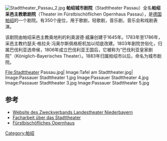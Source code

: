 [[File:Stadttheater_Passau_2.jpg|thumb]]
{{coord|48|34|25|N|13|27|53|E|region:DE-BY_type:landmark_source:kolossus-dewiki|display=title}}
'''帕绍城市剧院'''（Stadttheater Passau）全名'''帕绍采邑主教歌剧院'''（Theater im Fürstbischöflichen Opernhaus Passau），是[[德国|德国]][[帕绍|帕绍]]的一个剧院。有350个座位，用于歌剧，轻歌剧，音乐剧，音乐会和戏剧表演。

该剧院由帕绍采邑主教奥地利的利奥波德·威廉创建于1645年。1783年至1786年，采邑主教约瑟夫·格拉夫·冯奥尔斯佩格枢机加以彻底改建。1803年剧院世俗化，归属巴伐利亚选帝侯，1806年成立巴伐利亚王国后，它被称为“巴伐利亚皇家剧院”（Königlich-Bayerisches Theater）。1883年归属帕绍市以后，命名为城市剧院。

<gallery>
File:Stadttheater Passau.jpg|
Image:Tafel am Stadttheater.jpg|
Image:Passauer Stadttheater 1.jpg
Image:Passauer Stadttheater 4.jpg
Image:Passauer Stadttheater 3.jpg
Image:Passauer Stadttheater 5.jpg
</gallery>

== 参考 ==
* [http://www.landestheater-niederbayern.de Website des Zweckverbands Landestheater Niederbayern] {{Wayback|url=http://www.landestheater-niederbayern.de/ |date=20210206162908 }}
* [https://web.archive.org/web/20080929004719/http://www.asg-passau.de/archiv/facharbeiten/sedlmayr/index.htm Facharbeit über das Stadttheater]
* [http://www.andreas-praefcke.de/carthalia/germany/passau_opernhaus.htm Fürstbischöfliches Opernhaus] {{Wayback|url=http://www.andreas-praefcke.de/carthalia/germany/passau_opernhaus.htm |date=20160305020353 }}
[[Category:帕绍|Category:帕绍]]